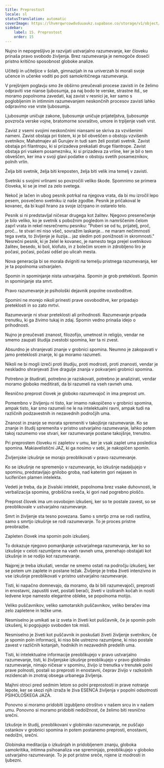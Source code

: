 ```yaml
---
title: Preprostost
locale: sl
statusTranslation: automatic
coverImage: https://lhvmrqwrcowdvduuaukz.supabase.co/storage/v1/object/public/strapi-uploads/small_cover-educacion-fundamental.webp-2d51a7828a2b1309555be27f7e2a61a0.webp
sidebar:
    label: 15. Preprostost
    order: 15
---
```

Nujno in nepogrešljivo je razvijati ustvarjalno razumevanje, ker človeku prinaša pravo svobodo življenja. Brez razumevanja je nemogoče doseči pristno kritično sposobnost globoke analize.

Učitelji in učiteljice v šolah, gimnazijah in na univerzah bi morali svoje učence in učenke voditi po poti samokritičnega razumevanja.

V prejšnjem poglavju smo že obširno preučevali procese zavisti in če želimo odpraviti vse nianse ljubosumja, pa naj bodo te verske, strastne itd., se moramo popolnoma zavedati, kaj zavist v resnici je, ker samo s poglobljenim in intimnim razumevanjem neskončnih procesov zavisti lahko odpravimo vse vrste ljubosumja.

Ljubosumje uničuje zakone, ljubosumje uničuje prijateljstva, ljubosumje povzroča verske vojne, bratomorne sovraštvo, umore in trpljenje vseh vrst.

Zavist z vsemi svojimi neskončnimi niansami se skriva za vzvišenimi nameni. Zavist obstaja pri tistem, ki je bil obveščen o obstoju vzvišenih svetnikov, Mahatmajev ali Gurujev in tudi sam želi postati svetnik. Zavist obstaja pri filantropu, ki si prizadeva prekašati druge filantrope. Zavist obstaja pri vsakem posamezniku, ki si prizadeva za vrline, ker je bil o tem obveščen, ker ima v svoji glavi podatke o obstoju svetih posameznikov, polnih vrlin.

Želja biti svetnik, želja biti kreposten, želja biti velik ima temelj v zavisti.

Svetniki s svojimi vrlinami so povzročili veliko škode. Spomnimo se primera človeka, ki se je imel za zelo svetega.

Nekoč je lačen in ubog pesnik potrkal na njegova vrata, da bi mu izročil lepo pesem, posvečeno svetniku iz naše zgodbe. Pesnik je pričakoval le kovanec, da bi kupil hrano za svoje izčrpano in ostarelo telo.

Pesnik si ni predstavljal ničesar drugega kot žalitev. Njegovo presenečenje je bilo veliko, ko je svetnik s pobožnim pogledom in namrščenim čelom zaprl vrata in rekel nesrečnemu pesniku: "Poberi se od tu, prijatelj, proč, proč... te stvari mi niso všeč, sovražim laskanje... ne maram nečimrnosti tega sveta, to življenje je iluzija... jaz sledim poti ponižnosti in skromnosti." Nesrečni pesnik, ki je želel le kovanec, je namesto tega prejel svetnikovo žalitev, besedo, ki boli, klofuto, in z bolečim srcem in zdrobljeno liro je počasi, počasi, počasi odšel po ulicah mesta.

Nova generacija bi se morala dvigniti na temelju pristnega razumevanja, ker je ta popolnoma ustvarjalen.

Spomin in spominjanje nista ustvarjalna. Spomin je grob preteklosti. Spomin in spominjanje sta smrt.

Pravo razumevanje je psihološki dejavnik popolne osvoboditve.

Spomini ne morejo nikoli prinesti prave osvoboditve, ker pripadajo preteklosti in so zato mrtvi.

Razumevanje ni stvar preteklosti ali prihodnosti. Razumevanje pripada trenutku, ki ga živimo tukaj in zdaj. Spomin vedno prinaša idejo o prihodnosti.

Nujno je preučevati znanost, filozofijo, umetnost in religijo, vendar ne smemo zaupati študija zvestobi spomina, ker ta ni zvest.

Absurdno je shranjevati znanje v grobnici spomina. Neumno je zakopavati v jamo preteklosti znanje, ki ga moramo razumeti.

Nikoli ne bi mogli izreči proti študiju, proti modrosti, proti znanosti, vendar je neskladno shranjevati žive dragulje znanja v pokvarjeni grobnici spomina.

Potrebno je študirati, potrebno je raziskovati, potrebno je analizirati, vendar moramo globoko meditirati, da bi razumeli na vseh ravneh uma.

Resnično preprost človek je globoko razumevajoč in ima preprost um.

Pomembno v življenju ni tisto, kar imamo nakopičeno v grobnici spomina, ampak tisto, kar smo razumeli ne le na intelektualni ravni, ampak tudi na različnih podzavestnih in nezavednih področjih uma.

Znanost in znanje se morata spremeniti v takojšnje razumevanje. Ko se znanje in študij spremenita v pristno ustvarjalno razumevanje, lahko potem takoj razumemo vse stvari, ker razumevanje postane takojšnje, trenutno.

Pri preprostem človeku ni zapletov v umu, ker je vsak zaplet uma posledica spomina. Makiavelistični JAZ, ki ga nosimo v sebi, je nakopičen spomin.

Življenjske izkušnje se morajo preoblikovati v pravo razumevanje.

Ko se izkušnje ne spremenijo v razumevanje, ko izkušnje nadaljujejo v spominu, predstavljajo gnilobo groba, nad katerim gori nejasen in luciferičen plamen intelekta.

Vedeti je treba, da je živalski intelekt, popolnoma brez vsake duhovnosti, le verbalizacija spomina, grobiščna sveča, ki gori nad pogrebno ploščo.

Preprost človek ima um osvobojen izkušenj, ker so te postale zavest, so se preoblikovale v ustvarjalno razumevanje.

Smrt in življenje sta tesno povezana. Samo s smrtjo zrna se rodi rastlina, samo s smrtjo izkušnje se rodi razumevanje. To je proces pristne preobrazbe.

Zapleten človek ima spomin poln izkušenj.

To dokazuje njegovo pomanjkanje ustvarjalnega razumevanja, ker ko so izkušnje v celoti razumljene na vseh ravneh uma, prenehajo obstajati kot izkušnje in se rodijo kot razumevanje.

Najprej je treba izkušati, vendar ne smemo ostati na področju izkušenj, ker se potem um zaplete in postane težak. Življenje je treba živeti intenzivno in vse izkušnje preoblikovati v pristno ustvarjalno razumevanje.

Tisti, ki napačno domnevajo, da moramo, da bi bili razumevajoči, preprosti in enostavni, zapustiti svet, postati berači, živeti v izoliranih kočah in nositi ledvene krpe namesto elegantne obleke, se popolnoma motijo.

Veliko puščavnikov, veliko samotarskih puščavnikov, veliko beračev ima zelo zapletene in težke ume.

Nesmiselno je umikati se iz sveta in živeti kot puščavnik, če je spomin poln izkušenj, ki pogojujejo svoboden tok misli.

Nesmiselno je živeti kot puščavnik in poskušati živeti življenje svetnikov, če je spomin poln informacij, ki niso bile ustrezno razumljene, ki niso postale zavest v različnih kotanjah, hodnikih in nezavednih predelih uma.

Tisti, ki intelektualne informacije preoblikujejo v pravo ustvarjalno razumevanje, tisti, ki življenjske izkušnje preoblikujejo v pravo globinsko razumevanje, nimajo ničesar v spominu, živijo iz trenutka v trenutek polni prave polnosti, postali so preprosti in enostavni, čeprav živijo v razkošnih rezidencah in znotraj obsega urbanega življenja.

Majhni otroci pred sedmim letom so polni preprostosti in prave notranje lepote, ker se skozi njih izraža le živa ESENCA življenja v popolni odsotnosti PSIHOLOŠKEGA JAZA.

Ponovno si moramo pridobiti izgubljeno otroštvo v našem srcu in v našem umu. Ponovno si moramo pridobiti nedolžnost, če želimo biti resnično srečni.

Izkušnje in študij, preoblikovani v globinsko razumevanje, ne puščajo ostankov v grobnici spomina in potem postanemo preprosti, enostavni, nedolžni, srečni.

Globinska meditacija o izkušnjah in pridobljenem znanju, globoka samokritika, intimna psihoanaliza vse spreminjajo, preoblikujejo v globoko ustvarjalno razumevanje. To je pot pristne sreče, rojene iz modrosti in ljubezni.

